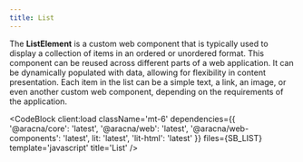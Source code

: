 ```yaml
---
title: List
---
```



The **ListElement** is a custom web component that is typically used to display a collection of items in an ordered or unordered format. This component can be reused across different parts of a web application. It can be dynamically populated with data, allowing for flexibility in content presentation. Each item in the list can be a simple text, a link, an image, or even another custom web component, depending on the requirements of the application.

<ListComponentBlock client:load />

<CodeBlock
  client:load
  className='mt-6'
  dependencies={{
    '@aracna/core': 'latest',
    '@aracna/web': 'latest',
    '@aracna/web-components': 'latest',
    lit: 'latest',
    'lit-html': 'latest'
  }}
  files={SB_LIST}
  template='javascript'
  title='List'
/>
